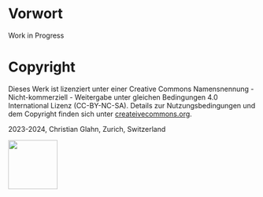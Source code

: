 # Vorwort {.unnumbered}

Work in Progress

# Copyright {.unnumbered}

Dieses Werk ist lizenziert unter einer Creative Commons Namensnennung - Nicht-kommerziell - Weitergabe unter gleichen Bedingungen 4.0 International Lizenz (CC-BY-NC-SA). Details zur Nutzungsbedingungen und dem Copyright finden sich unter [createivecommons.org](https://creativecommons.org/licenses/by-nc-sa/4.0/deed.de).

2023-2024, Christian Glahn, Zurich, Switzerland

[![](kapitel/einleitung/figures/by-nc-sa.png){.unnumbered width=100}](https://creativecommons.org/licenses/by-nc-sa/4.0/deed.de)


<!-- Die PDF-Version liegt [hier zum Download](https://dxi.ai/dxi-r/Einf%C3%BChrung-in-die-Datenwissenschaft-mit-R.pdf). -->